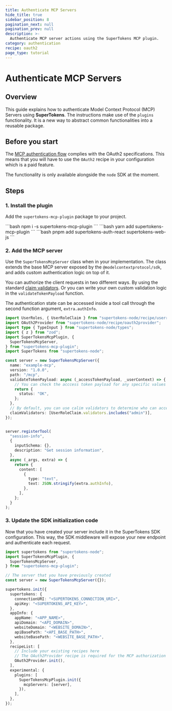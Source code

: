 ```yaml
---
title: Authenticate MCP Servers
hide_title: true
sidebar_position: 8
pagination_next: null
pagination_prev: null
description: >-
  Authenticate MCP server actions using the SuperTokens MCP plugin.
category: authentication
recipe: oauth2
page_type: tutorial 
---
```


# Authenticate MCP Servers

## Overview

This guide explains how to authenticate Model Context Protocol (MCP) Servers using **SuperTokens**.
The instructions make use of the `plugins` functionality.
It is a new way to abstract common functionalities into a reusable package.

## Before you start

<PaidFeatureCallout />

The [MCP authentication flow](https://modelcontextprotocol.io/specification/2025-03-26/basic/authorization) complies with the OAuth2 specifications.
This means that you will have to use the `OAuth2` recipe in your configuration which is a paid feature.

The functionality is only available alongside the `node` SDK at the moment.

## Steps

### 1. Install the plugin

Add the `supertokens-mcp-plugin` package to your project.

<Tabs>
  <Tab value="npm" label="npm">
    ```bash 
    npm i -s supertokens-mcp-plugin
    ```
  </Tab>
  <Tab value="yarn" label="yarn">
    ```bash 
    yarn add supertokens-mcp-plugin
    ```
  </Tab>
  <Tab value="pnpm" label="pnpm">
    ```bash
    pnpm add supertokens-auth-react supertokens-web-js
    ```
  </Tab>
</Tabs>


### 2. Add the MCP server

Use the `SuperTokensMcpServer` class when in your implementation.
The class extends the base MCP server exposed by the `@modelcontextprotocol/sdk`, and adds custom authentication logic on top of it.

You can authorize the client requests in two different ways. 
By using the standard [claim validators](/docs/additional-verification/session-verification/claim-validation).
Or you can write your own custom validation logic in the `validateTokenPayload` function. 

The authentication state can be accessed inside a tool call through the second function argument, `extra.authInfo`.

```ts
import UserRoles, { UserRoleClaim } from "supertokens-node/recipe/userroles";
import OAuth2Provider from "supertokens-node/recipe/oauth2provider";
import type { TypeInput } from "supertokens-node/types";
import { z } from "zod";
import SuperTokensMcpPlugin, {
  SuperTokensMcpServer,
} from "supertokens-mcp-plugin";
import SuperTokens from "supertokens-node";

const server = new SuperTokensMcpServer({
  name: "example-mcp",
  version: "1.0.0",
  path: "/mcp",
  validateTokenPayload: async (_accessTokenPayload, _userContext) => {
    // You can check the acccess token payload for any specific values
    return {
      status: "OK",
    };
  },
  // By default, you can use calim validators to determine who can access the MCP server
  claimValidators: [UserRoleClaim.validators.includes("admin")],
});


server.registerTool(
  "session-info",
  {
    inputSchema: {},
    description: "Get session information",
  },
  async (_args, extra) => {
    return {
      content: [
        {
          type: "text",
          text: JSON.stringify(extra.authInfo),
        },
      ],
    };
  }
);

```

### 3. Update the SDK initialization code

Now that you have created your server include it in the SuperTokens SDK configuration.
This way, the SDK middleware will expose your new endpoint and authenticate each request.

```ts
import supertokens from "supertokens-node";
import SuperTokensMcpPlugin, {
  SuperTokensMcpServer,
} from "supertokens-mcp-plugin";

// The server that you have previously created
const server = new SuperTokensMcpServer({});

supertokens.init({
  supertokens: {
    connectionURI: "<SUPERTOKENS_CONNECTION_URI>",
    apiKey: "<SUPERTOKENS_API_KEY>",
  },
  appInfo: {
    appName: "<APP_NAME>",
    apiDomain: "<API_DOMAIN>",
    websiteDomain: "<WEBSITE_DOMAIN>",
    apiBasePath: "<API_BASE_PATH>",
    websiteBasePath: "<WEBSITE_BASE_PATH>",
  },
  recipeList: [
    // Include your existing recipes here
    // The OAuth2Provider recipe is required for the MCP authorization process
    OAuth2Provider.init(),
  ],
  experimental: {
    plugins: [
      SuperTokensMcpPlugin.init({
        mcpServers: [server],
      }),
    ],
  },
});
```


